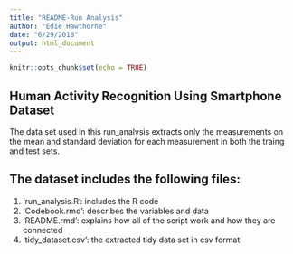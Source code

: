 ```yaml
---
title: "README-Run Analysis"
author: "Edie Hawthorne"
date: "6/29/2018"
output: html_document
---
```


```r
knitr::opts_chunk$set(echo = TRUE)
```

## Human Activity Recognition Using Smartphone Dataset

The data set used in this run_analysis extracts only the measurements on the mean and standard deviation for each measurement in both the traing and test sets.

## The dataset includes the following files:
1. 'run_analysis.R': includes the R code 
2. 'Codebook.rmd': describes the variables and data
3. 'README.rmd': explains how all of the script work and how they are connected
4. 'tidy_dataset.csv': the extracted tidy data set in csv format

